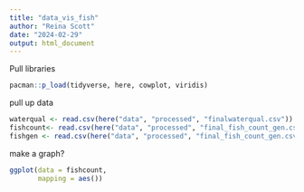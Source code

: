 ```yaml
---
title: "data_vis_fish"
author: "Reina Scott"
date: "2024-02-29"
output: html_document
---
```

Pull libraries 
```r
pacman::p_load(tidyverse, here, cowplot, viridis)
```

pull up data 
```r
waterqual <- read.csv(here("data", "processed", "finalwaterqual.csv"))
fishcount<- read.csv(here("data", "processed", "final_fish_count_gen.csv"))
fishgen <- read.csv(here("data", "processed", "final_fish_count_gen.csv"))

```

make a graph? 
```r
ggplot(data = fishcount, 
       mapping = aes())
```

